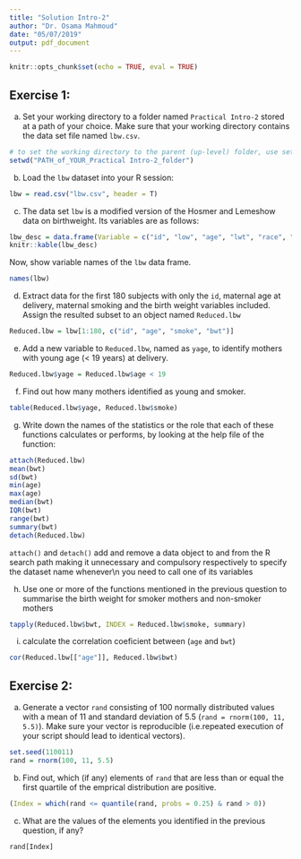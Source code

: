 ```yaml
---
title: "Solution Intro-2"
author: "Dr. Osama Mahmoud"
date: "05/07/2019"
output: pdf_document
---
```


```r
knitr::opts_chunk$set(echo = TRUE, eval = TRUE)
```

## Exercise 1:
  a) Set your working directory to a folder named `Practical Intro-2` stored at a path of your choice. Make sure that your working directory contains the data set file named `lbw.csv`.

```r
# to set the working directory to the parent (up-level) folder, use setwd("../")
setwd("PATH_of_YOUR_Practical Intro-2_folder")
```

  b) Load the `lbw` dataset into your R session:
  
```r
lbw = read.csv("lbw.csv", header = T)
```

  c) The data set `lbw` is a modified version of the Hosmer and Lemeshow data on birthweight. Its variables are as follows:
```r
lbw_desc = data.frame(Variable = c("id", "low", "age", "lwt", "race", "smoke", "ptl", "ht", "ui", "ftv", "bwt"), Description = c("Subject identification code", "Logical: birthweight < 2500g", "Maternal age at delivery (years)", "Weight at last menstrual period (Kg)", "Race", "Logical: smoked during pregnancy", "Premature labour history (count)", "Logical: maternal history of hypertension", "Logical: maternal uterine irritability", "number of visits to physician during 1st trimester", "birthweight (grams)"))
knitr::kable(lbw_desc)
```

Now, show variable names of the `lbw` data frame.
```r
names(lbw)
```

  d) Extract data for the first 180 subjects with only the `id`, maternal age at delivery, maternal smoking and the birth weight variables included. Assign the resulted subset to an object named `Reduced.lbw`
```r
Reduced.lbw = lbw[1:180, c("id", "age", "smoke", "bwt")]
```
  
  e) Add a new variable to `Reduced.lbw`, named as `yage`, to identify mothers with young age (< 19 years) at delivery.
  
```r
Reduced.lbw$yage = Reduced.lbw$age < 19
```

\newpage

  f) Find out how many mothers identified as young and smoker.

```r
table(Reduced.lbw$yage, Reduced.lbw$smoke) 
```

  g) Write down the names of the statistics or the role that each of these functions calculates or performs, by looking at the help file of the function:
  

```r
attach(Reduced.lbw)
mean(bwt)
sd(bwt)
min(age)
max(age)
median(bwt)
IQR(bwt)
range(bwt)
summary(bwt)
detach(Reduced.lbw)
```

`attach()` and `detach()` add and remove a data object to and from the R search path making it unnecessary and compulsory respectively to specify the dataset name whenever\\n you need to call one of its variables

  h) Use one or more of the functions mentioned in the previous question to summarise the birth weight for smoker mothers and non-smoker mothers

```r
tapply(Reduced.lbw$bwt, INDEX = Reduced.lbw$smoke, summary)
```

  i) calculate the correlation coeficient between (`age` and `bwt`)

```r
cor(Reduced.lbw[["age"]], Reduced.lbw$bwt)
```


## Exercise 2:
  a) Generate a vector `rand` consisting of 100 normally distributed values with a mean of 11 and standard deviation of 5.5 (`rand = rnorm(100, 11, 5.5)`). Make sure your vector is reproducible (i.e.repeated execution of your script should lead to identical vectors).

```r
set.seed(110011)
rand = rnorm(100, 11, 5.5)
```

  b) Find out, which (if any) elements of `rand` that are less than or equal the first quartile of the emprical distribution are positive.

```r
(Index = which(rand <= quantile(rand, probs = 0.25) & rand > 0))
```

  c) What are the values of the elements you identified in the previous question, if any?

```r
rand[Index]
```